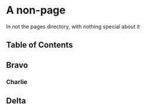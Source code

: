 # A non-page

In not the pages directory, with nothing special about it

## Table of Contents

## Bravo

### Charlie

## Delta
